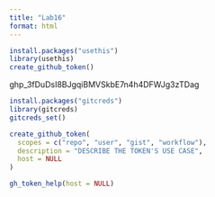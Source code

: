 ```yaml
---
title: "Lab16"
format: html
---
```


```r
install.packages("usethis")
library(usethis)
create_github_token()
```

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

```r
install.packages("gitcreds")
library(gitcreds)
gitcreds_set()
```

```r
create_github_token(
  scopes = c("repo", "user", "gist", "workflow"),
  description = "DESCRIBE THE TOKEN'S USE CASE",
  host = NULL
)

gh_token_help(host = NULL)
```




